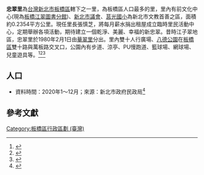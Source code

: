 {{Coord|25.0268382|121.4748967|source:GoogleMaps|display=title}}
{{ROC Village or Li Info|
City/CountyName=新北市|
DivName=板橋區|
Village/LiName=忠翠|
Village/Li=里|
OldName =|
Longitude =|
Latitude =|
AreaTotal =0.2354|
HouseholdTotal=4555|
PopTotal =11148|
YearMonth=2020年7月|
Head =志工里長張慎芝|
Male =5185|
Female =5963|
Sub =28|
Website =|
Neighbors =|
MapLocation =|
Address =雙十路二段47巷2弄33號 22500277 0906793939|
DataSource =
}}
'''忠翠里'''為[[台灣|台灣]][[新北市|新北市]][[板橋區_(台灣)|板橋區]]轄下之一里，為板橋區人口最多的里，里內有前文化中心(現為[[新北市立圖書館板橋江子翠分館|板橋江翠圖書分館]])、[[新北市議會|新北市議會]]、[[新北市板橋區莒光國民小學|莒光國小]]為新北市文教首善之區，面積約0.2354平方公里。現任里長張慎芝，將每月薪水捐出租屋成立臨時里民活動中心，定期舉辦各項活動，期待建立一個乾淨、美麗、幸福的新忠翠。昔時江子翠地區，忠翠里於1980年2月1日由[[華翠里|華翠里]]分出。里內雙十人行廣場、[[八德公園|八德公園]]在[[板橋區_(台灣)|板橋區]]雙十路與萬板路交叉口，公園內有步道、涼亭、PU慢跑道、籃球場、網球場、兒童遊具等。<ref>{{cite book|title= 臺灣鄉土全誌|year=1996|publisher=中一出版社}}</ref><ref>{{cite book|title=臺灣全志: 政治志·建置沿革篇|year=2007|publisher=國史館臺灣文獻館}}</ref><ref>{{cite web|title=板橋區公所網站|work=各里介紹|accessdate=2015-03-11}}</ref>

== 人口 ==
{{行政區人口變化
|Name = 2020年忠翠里
|Min = 3
|Max = 6
|Jan_P = 11,153
|Feb_P = 11,142
|Mar_P = 11,129
|Apr_P = 11,140
|May_P = 11,149
|Jun_P = 11,169
|Jul_P = 11,148
|Aug_P = 
|Sep_P = 
|Oct_P = 
|Nov_P = 
|Dec_P = 
|Jan_GD = +34
|Feb_GD = -11
|Mar_GD = -13
|Apr_GD = +11
|May_GD = +9
|Jun_GD = +20
|Jul_GD = -21
|Aug_GD = 
|Sep_GD = 
|Oct_GD = 
|Nov_GD = 
|Dec_GD = 
}}
*資料時間：2020年1～12月；來源：新北市政府民政局<ref>{{Cite web|title=各區人口統計|url=https://www.ca.ntpc.gov.tw/home.jsp|author=板橋區戶政事務所|publisher=新北市政府民政局|access-date=2020-08-18|archive-date=2021-02-18|archive-url=https://web.archive.org/web/20210218110126/https://www.ca.ntpc.gov.tw/home.jsp|dead-url=no}}</ref>

==參考文獻==
{{reflist}}

{{新北市板橋區}}

[[Category:板橋區行政區劃_(臺灣)|Category:板橋區行政區劃 (臺灣)]]